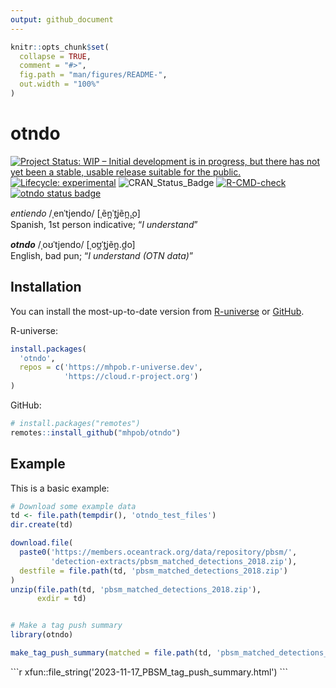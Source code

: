 ```yaml
---
output: github_document
---
```


<!-- README.md is generated from README.Rmd. Please edit that file -->

```r
knitr::opts_chunk$set(
  collapse = TRUE,
  comment = "#>",
  fig.path = "man/figures/README-",
  out.width = "100%"
)
```

# otndo

<!-- badges: start -->
[![Project Status: WIP – Initial development is in progress, but there has not yet been a stable, usable release suitable for the public.](https://www.repostatus.org/badges/latest/wip.svg)](https://www.repostatus.org/#wip)
[![Lifecycle: experimental](https://img.shields.io/badge/lifecycle-experimental-orange.svg)](https://www.tidyverse.org/lifecycle/#experimental)
![CRAN\_Status\_Badge](http://www.r-pkg.org/badges/version/otndo)
[![R-CMD-check](https://github.com/mhpob/otndo/actions/workflows/R-CMD-check.yaml/badge.svg)](https://github.com/mhpob/otndo/actions/workflows/R-CMD-check.yaml)
[![otndo status badge](https://mhpob.r-universe.dev/badges/otndo)](https://mhpob.r-universe.dev/otndo)
<!-- badges: end -->

*entiendo* /ˌenˈtjendo/ [ˌẽn̪ˈt̪jẽn̪.̪o]\   
Spanish, 1st person indicative; "*I understand*"

***otndo*** /ˌoʊˈtjendo/ [ˌoʊ̪ˈt̪jẽn̪.d̪o]\
English, bad pun; "*I understand (OTN data)*"

## Installation

You can install the most-up-to-date version from [R-universe](https://mhpob.r-universe.dev/otndo) or [GitHub](https://github.com/mhpob/otndo).

R-universe:
```r
install.packages(
  'otndo',
  repos = c('https://mhpob.r-universe.dev',
            'https://cloud.r-project.org')
)
```

GitHub:
```r
# install.packages("remotes")
remotes::install_github("mhpob/otndo")
```

## Example

This is a basic example:

```r
# Download some example data
td <- file.path(tempdir(), 'otndo_test_files')
dir.create(td)

download.file(
  paste0('https://members.oceantrack.org/data/repository/pbsm/',
         'detection-extracts/pbsm_matched_detections_2018.zip'),
  destfile = file.path(td, 'pbsm_matched_detections_2018.zip')
)
unzip(file.path(td, 'pbsm_matched_detections_2018.zip'),
      exdir = td)


# Make a tag push summary
library(otndo)

make_tag_push_summary(matched = file.path(td, 'pbsm_matched_detections_2018.csv'))
```

````{=html}
```r
xfun::file_string('2023-11-17_PBSM_tag_push_summary.html')
```
````

